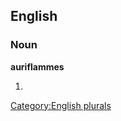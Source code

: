 ==English==

===Noun===
'''auriflammes'''

# {{plural of|[[auriflamme]]}}

[[Category:English plurals]]